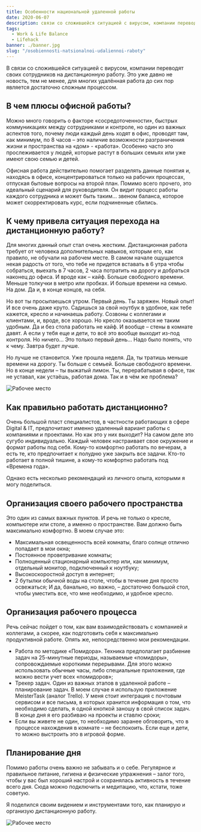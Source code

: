 ```yaml
---
title: Особенности национальной удаленной работы
date: 2020-06-07
description: связи со сложившейся ситуацией с вирусом, компании переводят своих сотрудников на дистанционную работу. Это уже давно не новость, тем не менее, для многих удалённая работа до сих пор является достаточно сложным процессом.
tags:
  - Work & Life Balance
  - Lifehack
banner: ./banner.jpg
slug: "/osobiennosti-natsionalnoi-udaliennoi-raboty"
---
```


В связи со сложившейся ситуацией с вирусом, компании переводят своих сотрудников на дистанционную работу. Это уже давно не новость, тем не менее, для многих удалённая работа до сих пор является достаточно сложным процессом.

## В чем плюсы офисной работы?

Можно много говорить о факторе «сосредоточенности», быстрых коммуникациях между сотрудниками и контроле, но один из важных аспектов того, почему люди каждый день ходят в офис, проводят там, как минимум, по 8 часов – это наличие возможности разграничения жизни и пространства на «дом» - «работа». Особенно часто это прослеживается у людей, которые растут в больших семьях или уже имеют свою семью и детей.

Офисная работа действительно помогает разделять данные понятия и, находясь в офисе, концентрироваться только на рабочих процессах, отпуская бытовые вопросы на второй план.
Помимо всего прочего, это идеальный сценарий для руководителя. Он видит процесс работы каждого сотрудника и может быть таким… звеном баланса, которое может скорректировать курс, если подчиненные сбились.

## К чему привела ситуация перехода на дистанционную работу?

Для многих данный опыт стал очень жестким. Дистанционная работа требует от человека дополнительных навыков, которым его, как правило, не обучали на рабочем месте.
В самом начале ощущается некая радость от того, что тебе не придется вставать в 6 утра чтобы собраться, выехать в 7 часов, 2 часа потратить на дорогу и добраться наконец до офиса. И вроде как – кайф. Больше свободного времени. Меньше толкучки в метро или пробках. И больше времени на семью. На дом. Да и, в конце концов, на себя.

Но вот ты просыпаешься утром. Первый день. Ты заряжен. Новый опыт! И все очень даже круто. Садишься за свой ноутбук в удобное, как тебе кажется, кресло и начинаешь работу. Созвоны с коллегами и клиентами, и, вроде, все хорошо. Но кресло оказывается не таким удобным. Да и без стола работать не кайф. И вообще – стены в комнате давят. А если у тебя еще и дети, то всё это вообще выходит из-под контроля. Но ничего… Это только первый день… Надо было понять, что к чему. Завтра будет лучше.

Но лучше не становится. Уже прошла неделя. Да, ты тратишь меньше времени на дорогу. Ты больше с семьей. Больше свободного времени. Но в конце недели – ты выжатый лимон. Ты, перерабатывая в офисе, так не уставал, как устаёшь, работая дома.
Так и в чём же проблема?

![Рабочее место](./text1.jpg)

## Как правильно работать дистанционно?

Очень большой пласт специалистов, в частности работающих в сфере Digital & IT, предпочитают именно удаленный вариант работы с компаниями и проектами. Но как это у них выходит?
На самом деле это сугубо индивидуально. Каждый человек настраивает свое окружение и формат работы под себя. Кому-то комфортно работать по вечерам, а есть те, кто предпочитает к полудню уже закрыть все задачи. Кто-то работает в полной тишине, а кому-то комфортно работать под «Времена года».

Однако есть несколько рекомендаций из личного опыта, которыми я могу поделиться.

## Организация своего рабочего пространства

Это один из самых важных пунктов. И речь не только о кресле, компьютере или столе, а именно о пространстве. Вам должно быть максимально комфортно. В моем случае это:

- Максимальная освещенность всей комнаты, благо солнце отлично попадает в мои окна;
- Постоянное проветривание комнаты;
- Полноценный стационарный компьютер или, как минимум, отдельный монитор, подключенный к ноутбуку;
- Высокоскоростной доступ в интернет;
- 2 бутылки обычной воды на столе, чтобы в течение дня просто освежаться;
И да, банально, но важно, – достаточно большой стол, чтобы уместить все, что мне необходимо, и удобное кресло.

## Организация рабочего процесса

Речь сейчас пойдет о том, как вам взаимодействовать с компанией и коллегами, а скорее, как подготовить себя к максимально продуктивной работе. Опять же, непосредственно мои рекомендации.

- Работа по методике «Помидора». Техника предполагает разбиение задач на 25-минутные периоды, называемые «помидоры», сопровождаемые короткими перерывами. Для этого можно использовать обычные часы, либо специальные приложения, где можно вести учет всех «помидоров»;
- Трекер задач. Один из важных этапов в удаленной работе – планирование задач. В моем случае я использую приложение MeisterTask (аналог Trello). У меня стоит интеграция с почтовым сервисом и все письма, в которых хранится информация о том, что необходимо сделать, я одной кнопкой заношу в свой список задач. В конце дня я его разбиваю на проекты и ставлю сроки;
- Если вы живете не один, то необходимо заранее обговорить, что в процессе нахождения в комнате – не беспокоить. Если еще и дети, то можно выстроить это в игровой форме.

## Планирование дня

Помимо работы очень важно не забывать и о себе. Регулярное и правильное питание, гигиена и физические упражнения – залог того, чтобы у вас был хороший настрой и сохранялась активность в течение всего дня. Сюда можно подключить и медитацию, что, кстати, тоже советую.

Я поделился своим видением и инструментами того, как планирую и организую дистанционную работу.

![Рабочее место](./text2.jpg)
